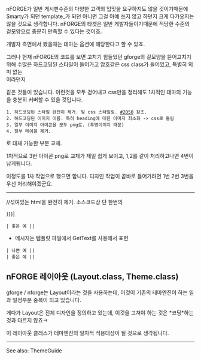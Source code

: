 nFORGE가 일반 게시판수준의 다양한 고객의 입맛을 요구하지도 않을 것이기때문에 Smarty가 되던 template_가 되던 아니면 그걸 아예 쓰지 않고 하던지 크게 다가오지는 않을 것으로 생각합니다. nFORGE의 타겟은 일반 게발자들이기때문에 적당한 수준의 겉모양으로 충분히 만족할 수 있다는 것이죠.

개발자 측면에서 봤을때는 테마는 옵션에 해당한다고 할 수 있죠.

그러나 현재 nFORGE의 코드를 보면 고치기 힘들었던 gforge의 겉모양을 뜯어고치기 위해 수많은 하드코딩된 스타일이 들어가고 암호같은 css class가 들어있고, 특별히 의미 없는 <br>이라던지 <div class="blank_29px"></div>같은 것들이 있습니다. 이런것을 모두 걷어내고 css만을 정리해도 1차적인 테마의 기능을 충분히 커버할 수 있을 것입니다.

 1. 하드코딩된 스타일 완전히 제거. 및 css 스타일링. [[#2050]] 참조.
 2. 하드코딩된 이미지 이름. 특히 heading에 대한 이미지 최소화 -> css로 돌림
 3. 일부 이미지 아이콘을 모두 png로. (투명이미지 때문)
 4. 일부 테이블 제거. <div>로 대체 가능한 부분 교체.

1차적으로 3번 아이콘 png로 교체가 제일 쉽게 보이고, 1,2를 같이 처리하고나면 4번이 남게됩니다.

이정도를 1차 작업으로 했으면 합니다. 디자인 작업이 곧바로 들어가려면 1번 2번 3번을 우선 처리해야겠군요.
-----
//섞여있는 html을 완전히 제거. 소스코드상 단 한번의 <?php만 들어가게.//

이것을 처리하는 것을 2차 작업으로 생각해볼 수 있습니다.

== CSS 스타일링 ==
css 스타일링 (#2050)은 1차적인 템플릿 기능을 가집니다. 과거에 템플릿 엔진에서 하던 일을 요즘은 css만으로도
상당히 커버하고 있지요. nFORGE는 일반 게시판이 아니기때문에 css수준에서의 자유자재의 커스터마이징만 가능해도
1차적으로 충분하리라 생각합니다.

== 아이콘 테마 ==
간단히 아이콘만 바꾸는 것 만으로도 충분히 효과를 가집니다. 단지 아이콘만 바꿨을 뿐인데도 UI가 훨씬 사용자
친화적이 될 수 있고 접근성을 향상시킵니다.

* 어포던스와 메타포 : http://www.joelonsoftware.com/uibook/chapters/fog0000000060.html
* 10 Mistakes in Icon Design : http://www.turbomilk.com/blog/cookbook/criticism/10_mistakes_in_icon_design/
== 템플릿 엔진 ==
최종적으로 css나 아이콘 만으로 부족한 부분을 템플릿엔진이 메꾸어주게 될 것입니다.

=== 공용 변수 ===
현재 프로젝트 페이지의 레이아웃과 초기 화면은 smarty 기반 템플릿으로 전환되었으며, 템플릿을 제작할 땐 다음과 같은 변수들을 사용할 수 있습니다.
* {$url_prefix} : 다른 분이 설명 좀 추가해주세요.
* {$theme_dir} : theme 의 base directory
** 일부 템플릿에서 현재 $img_dir 등의 변수를 설정해서 사용 중인데, 이는 {$theme_prefix}/img 등으로 변경하는 것이 좋을 것으로 보입니다. (실제 경로는 테마 제작자 입맛에 맞게)
* {$is_admin} : 관리자 여부
* {$is_logged_in} : 로그인 여부
* {$selected_menu} : 선택된 메뉴
* {$selected_submenu} : 선택된 서브메뉴
* {$is_XXX} : 현재 선택된 기능 (포럼, 이슈, 코드, 마일스톤, ...)
* {$username} : 현재 사용자 이름
* {$plugin_hooks.name_of_hook} : 플러그인이 생성한 HTML (ob_start()와 ob_get_contents()를 이용해 담으면 될 것입니다)
* 또 어떤 것들이 정의되어 있으면 쓸만 할까요? SeeAlso #2675

=== 변수 네이밍 ===
템플릿에서 사용할 변수의 네이밍은 다음의 Convention을 따릅니다.
| 의미 | 이전이름 | 새 이름 |
| 제목 | summary | title |
| 본문 | details, contents, body | description |
| 링크 | url, uri | link |
| 만든날짜 | post_date, set_date, add_date | pubDate |
| 글쓴이/올린이 | created_by, submitted_by, released_by | author |
| 덧글의 목록 | | comments |
일단 [[http://cyber.law.harvard.edu/rss/rss.html#hrelementsOfLtitemgt RSS 2.0 스펙]]을 참고해서 정해두었습니다. 

=== 템플릿 작성 가이드 ===
* CSS 이름은 가급적 템플릿에서 정하도록
 | 나쁜 예 |{{{ <li class="{$foo.class}"> }}}|
 | 좋은 예 |{{{ {if $foo.on} <li class="on"> {else} <li> {/if} }}}|
* 메시지는 템플릿 파일에서 GetText를 사용해서 표현
 | 나쁜 예 |{{{ { $message } }}}|
 | 좋은 예 |{{{ { _ t="Blah Blah"} }}}|

== nFORGE 레이아웃 (Layout.class, Theme.class) ==
gforge / nforge는 Layout이라는 것을 사용하는데, 이것이 기존의 테마엔진이 하는 일과 일정부분 중복이 되고 있습니다.

게다가 Layout은 전체 디자인을 정의하고 있는데, 이것을 고쳐야 하는 것은 *코딩*하는 것과 다르지 않죠ㅋ

이 레이아웃 클래스가 테마엔진의 일차적 적용대상이 될 것으로 생각됩니다.
----
See also: ThemeGuide
